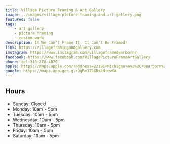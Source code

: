 ```yaml
---
title: Village Picture Framing & Art Gallery
image: ../images/village-picture-framing-and-art-gallery.png
featured: false
tags:
    - art gallery
    - picture framing
    - custom work
description: If We Can’t Frame It, It Can’t Be Framed!
link: https://villageframingandgallery.com
instagram: https://www.instagram.com/villageframedearborn/
facebook: https://www.facebook.com/VillagePictureFrameArtGallery
phone: tel:313-278-4870
apple: https://maps.apple.com/?address=22191+Michigan+Ave%2C+Dearborn%2C+MI+48124%2C+United+States&auid=13621326215097583148&ll=42.3050715%2C-83.2475839&lsp=9902&q=Village+Picture+Framing+%26+Art+Gallery
google: https://maps.app.goo.gl/QgEo1ZJGRs4MiewXA
---
```


## Hours

- Sunday: Closed
- Monday: 10am - 5pm
- Tuesday: 10am - 5pm
- Wednesday: 10am - 5pm
- Thursday: 10am - 5pm
- Friday: 10am - 5pm
- Saturday: 10am - 5pm